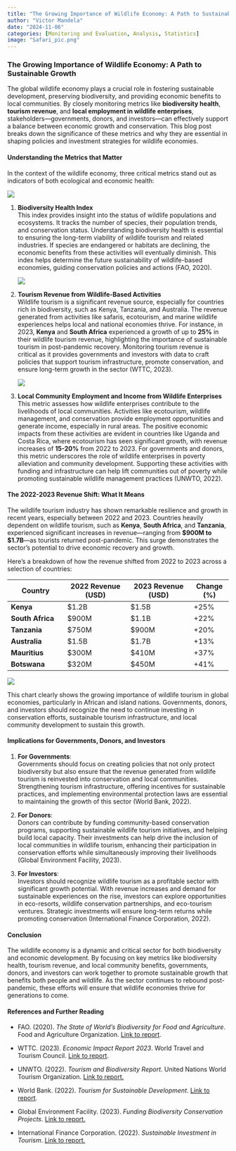 ```yaml
---
title: "The Growing Importance of Wildlife Economy: A Path to Sustainable Growth"
author: "Victor Mandela"
date: "2024-11-06"
categories: [Monitoring and Evaluation, Analysis, Statistics]
image: "Safari_pic.png"
---
```


### **The Growing Importance of Wildlife Economy: A Path to Sustainable Growth**

The global wildlife economy plays a crucial role in fostering sustainable development, preserving biodiversity, and providing economic benefits to local communities. By closely monitoring metrics like **biodiversity health**, **tourism revenue**, and **local employment in wildlife enterprises**, stakeholders—governments, donors, and investors—can effectively support a balance between economic growth and conservation. This blog post breaks down the significance of these metrics and why they are essential in shaping policies and investment strategies for wildlife economies.

#### **Understanding the Metrics that Matter**

In the context of the wildlife economy, three critical metrics stand out as indicators of both ecological and economic health:

![](Cape Dwarf Chameleon II by Macky _ Redbubble.jpg)

1.  **Biodiversity Health Index**\
    This index provides insight into the status of wildlife populations and ecosystems. It tracks the number of species, their population trends, and conservation status. Understanding biodiversity health is essential to ensuring the long-term viability of wildlife tourism and related industries. If species are endangered or habitats are declining, the economic benefits from these activities will eventually diminish. This index helps determine the future sustainability of wildlife-based economies, guiding conservation policies and actions (FAO, 2020).

    ![](22 Scarlet Macaw Facts_ Guide to the Beautiful Ara macao.jpg)

2.  **Tourism Revenue from Wildlife-Based Activities**\
    Wildlife tourism is a significant revenue source, especially for countries rich in biodiversity, such as Kenya, Tanzania, and Australia. The revenue generated from activities like safaris, ecotourism, and marine wildlife experiences helps local and national economies thrive. For instance, in 2023, **Kenya** and **South Africa** experienced a growth of up to **25%** in their wildlife tourism revenue, highlighting the importance of sustainable tourism in post-pandemic recovery. Monitoring tourism revenue is critical as it provides governments and investors with data to craft policies that support tourism infrastructure, promote conservation, and ensure long-term growth in the sector (WTTC, 2023).

    ![](21 Fun & Unique Things to Do in the Florida Keys.jpg)

3.  **Local Community Employment and Income from Wildlife Enterprises**\
    This metric assesses how wildlife enterprises contribute to the livelihoods of local communities. Activities like ecotourism, wildlife management, and conservation provide employment opportunities and generate income, especially in rural areas. The positive economic impacts from these activities are evident in countries like Uganda and Costa Rica, where ecotourism has seen significant growth, with revenue increases of **15-20%** from 2022 to 2023. For governments and donors, this metric underscores the role of wildlife enterprises in poverty alleviation and community development. Supporting these activities with funding and infrastructure can help lift communities out of poverty while promoting sustainable wildlife management practices (UNWTO, 2022).

#### **The 2022-2023 Revenue Shift: What It Means**

The wildlife tourism industry has shown remarkable resilience and growth in recent years, especially between 2022 and 2023. Countries heavily dependent on wildlife tourism, such as **Kenya**, **South Africa**, and **Tanzania**, experienced significant increases in revenue—ranging from **\$900M to \$1.7B**—as tourists returned post-pandemic. This surge demonstrates the sector's potential to drive economic recovery and growth.

Here’s a breakdown of how the revenue shifted from 2022 to 2023 across a selection of countries:

| Country          | 2022 Revenue (USD) | 2023 Revenue (USD) | Change (%) |
|------------------|--------------------|--------------------|------------|
| **Kenya**        | \$1.2B             | \$1.5B             | +25%       |
| **South Africa** | \$900M             | \$1.1B             | +22%       |
| **Tanzania**     | \$750M             | \$900M             | +20%       |
| **Australia**    | \$1.5B             | \$1.7B             | +13%       |
| **Mauritius**    | \$300M             | \$410M             | +37%       |
| **Botswana**     | \$320M             | \$450M             | +41%       |

![](Safari_pic.png)

This chart clearly shows the growing importance of wildlife tourism in global economies, particularly in African and island nations. Governments, donors, and investors should recognize the need to continue investing in conservation efforts, sustainable tourism infrastructure, and local community development to sustain this growth.

#### **Implications for Governments, Donors, and Investors**

1.  **For Governments**:\
    Governments should focus on creating policies that not only protect biodiversity but also ensure that the revenue generated from wildlife tourism is reinvested into conservation and local communities. Strengthening tourism infrastructure, offering incentives for sustainable practices, and implementing environmental protection laws are essential to maintaining the growth of this sector (World Bank, 2022).

2.  **For Donors**:\
    Donors can contribute by funding community-based conservation programs, supporting sustainable wildlife tourism initiatives, and helping build local capacity. Their investments can help drive the inclusion of local communities in wildlife tourism, enhancing their participation in conservation efforts while simultaneously improving their livelihoods (Global Environment Facility, 2023).

3.  **For Investors**:\
    Investors should recognize wildlife tourism as a profitable sector with significant growth potential. With revenue increases and demand for sustainable experiences on the rise, investors can explore opportunities in eco-resorts, wildlife conservation partnerships, and eco-tourism ventures. Strategic investments will ensure long-term returns while promoting conservation (International Finance Corporation, 2022).

#### **Conclusion**

The wildlife economy is a dynamic and critical sector for both biodiversity and economic development. By focusing on key metrics like biodiversity health, tourism revenue, and local community benefits, governments, donors, and investors can work together to promote sustainable growth that benefits both people and wildlife. As the sector continues to rebound post-pandemic, these efforts will ensure that wildlife economies thrive for generations to come.

#### **References and Further Reading**

-   FAO. (2020). *The State of World’s Biodiversity for Food and Agriculture*. Food and Agriculture Organization. [Link to report](https://www.fao.org/biodiversity/en/).

-   WTTC. (2023). *Economic Impact Report 2023*. World Travel and Tourism Council. [Link to report](https://wttc.org/Research/Economic-Impact).

-   UNWTO. (2022). *Tourism and Biodiversity Report*. United Nations World Tourism Organization. [Link to report.](https://www.unwto.org/unwto-2022-a-year-review)

-   World Bank. (2022). *Tourism for Sustainable Development*. [Link to report](https://www.worldbank.org/en/topic/tourism).

-   Global Environment Facility. (2023). *Funding Biodiversity Conservation Projects*. [Link to report.](https://www.thegef.org/newsroom/press-releases/biodiversity-fund-approves-18-new-project-preparation-grants)

-   International Finance Corporation. (2022). *Sustainable Investment in Tourism*. [Link to report.](https://www.ifc.org/content/dam/ifc/doc/2023/IFC-AR22.pdf)
